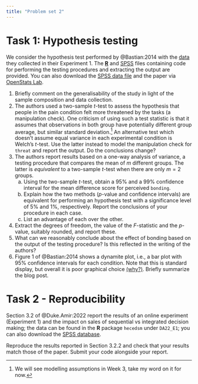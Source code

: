```yaml
---
title: "Problem set 2"
---
```


# Task 1: Hypothesis testing

We consider the hypothesis test performed by @Bastian:2014 with the [data](https://lbelzile.github.io/hecedsm/reference/BJF14_S1.html) they collected in their Experiment 1. The [**R**](/evaluations/02-problem-set.R) and [SPSS](/evaluations/02-problem-set.sps) files containing code for performing the testing procedures and extracting the output are provided. You can also download the [SPSS data file](/files/data/SPSS/BJF14_S1.sav) and the paper via [OpenStats Lab](http://www.google.com/url?q=http%3A%2F%2Fjournals.sagepub.com%2Fstoken%2Fdefault%2Bdomain%2FyFi5kZDGWMGBNQY62zIE%2Ffull&sa=D&sntz=1&usg=AFQjCNEgRSiQLzbjFcLTBNEsoPdzjV1-ng). 

1. Briefly comment on the generalisability of the study in light of the sample composition and data collection.
2. The authors used a two-sample _t_-test to assess the hypothesis that people in the pain condition felt more threatened by the tasks (a manipulation check). One criticism of using such a test statistic is that it assumes that observations in both group have potentially different group average, but similar standard deviation.^[We will see modelling assumptions in Week 3, take my word on it for now.] An alternative test which doesn't assume equal variance in each experimental condition is Welch's _t_-test. Use the latter instead to model the manipulation check for `threat` and report the output. Do the conclusions change?
3. The authors report results based on a one-way analysis of variance, a testing procedure that compares the mean of $m$ different groups. The latter is *equivalent* to a two-sample _t_-test when there are only $m=2$ groups.
   a) Using the two-sample _t_-test, obtain a 95% and a 99% confidence interval for the mean difference score for perceived `bonding`. 
   b) Explain how the two methods (_p_-value and confidence intervals) are equivalent for performing an hypothesis test with a significance level of 5% and 1%, respectively. Report the conclusions of your procedure in each case.
   c) List an advantage of each over the other.
4. Extract the degrees of freedom, the value of the $F$-statistic and the _p_-value, suitably rounded, and report these. 
5. What can we reasonably conclude about the effect of bonding based on the output of the testing procedure? Is this reflected in the writing of the authors?
6. Figure 1 of @Bastian:2014 shows a dynamite plot, i.e., a bar plot with 95% confidence intervals for each condition. Note that this is standard display, but overall it is poor graphical choice [(why?)](https://simplystatistics.org/posts/2019-02-21-dynamite-plots-must-die/). Briefly summarize the blog post.

# Task 2 - Reproducibility

Section 3.2 of @Duke.Amir:2022 report the results of an online experiment (Experiment 1) and the impact on sales of sequential vs integrated decision making; the data can be found in the **R** package `hecedsm` under `DA22_E1`; you can also download the [SPSS database](/files/data/SPSS/DA22_E1.sav).

Reproduce the results reported in Section 3.2.2 and check that your results match those of the paper. Submit your code alongside your report.



